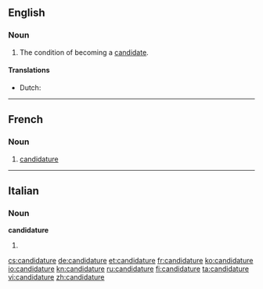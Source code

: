 ==English==

===Noun===
{{en-noun}}

# The condition of becoming a [[candidate]].

====Translations====
{{trans-top|the condition of becoming a candidate}}
* Dutch: {{t-|nl|kandidatuur|f}}
{{trans-mid}}
{{trans-bottom}}

----

==French==

===Noun===
{{fr-noun|f}}

# [[candidature#English|candidature]]

----

==Italian==

===Noun===
'''candidature''' {{f}}

# {{plural of|[[candidatura]]|lang=Italian}}

[[cs:candidature]]
[[de:candidature]]
[[et:candidature]]
[[fr:candidature]]
[[ko:candidature]]
[[io:candidature]]
[[kn:candidature]]
[[ru:candidature]]
[[fi:candidature]]
[[ta:candidature]]
[[vi:candidature]]
[[zh:candidature]]